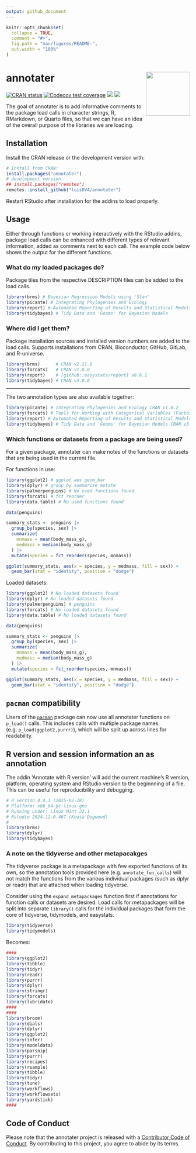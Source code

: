 ```yaml
---
output: github_document
---
```


<!-- README.md is generated from README.Rmd. Please edit that file -->

```r
knitr::opts_chunk$set(
  collapse = TRUE,
  comment = "#>",
  fig.path = "man/figures/README-",
  out.width = "100%"
)
```

# annotater <img src='man/figures/logo.png' align="right" width="120" />
  
<!-- badges: start -->
[![CRAN status](https://www.r-pkg.org/badges/version/annotater)](https://CRAN.R-project.org/package=annotater)
[![Codecov test coverage](https://codecov.io/gh/luisDVA/annotater/branch/master/graph/badge.svg)](https://app.codecov.io/gh/luisDVA/annotater?branch=master)
[![](http://cranlogs.r-pkg.org/badges/last-month/annotater?color=orange)](https://cran.r-project.org/package=annotater)
[![](http://cranlogs.r-pkg.org/badges/grand-total/annotater?color=blue)](https://cran.r-project.org/package=annotater)
<!-- badges: end -->  


The goal of annotater is to add informative comments to the package load calls in character strings, R, RMarkdown, or Quarto files, so that we can have an idea of the overall purpose of the libraries we are loading.

## Installation

Install the CRAN release or the development version with:

``` r
# Install from CRAN:
install.packages("annotater")
# development version
## install.packages("remotes")
remotes::install_github("luisDVA/annotater")
```

Restart RStudio after installation for the addins to load properly.

## Usage

Either through functions or working interactively with the RStudio addins, package load calls can be enhanced with different types of relevant information, added as comments next to each call. The example code below shows the output for the different functions.

### What do my loaded packages do?

Package tiles from the respective DESCRIPTION files can be added to the load calls.

```r
library(brms) # Bayesian Regression Models using 'Stan'
library(picante) # Integrating Phylogenies and Ecology
library(report) # Automated Reporting of Results and Statistical Models
library(tidybayes) # Tidy Data and 'Geoms' for Bayesian Models
```
### Where did I get them?

Package installation sources and installed version numbers are added to the load calls. Supports installations from CRAN, Bioconductor, GitHub, GitLab, and R-universe.

```r
library(brms)      # CRAN v2.21.0
library(forcats)   # CRAN v1.0.0
library(report)    # [github::easystats/report] v0.6.1
library(tidybayes) # CRAN v3.0.6
```

---

The two annotation types are also available together:

```r
library(picante) # Integrating Phylogenies and Ecology CRAN v1.8.2
library(forcats) # Tools for Working with Categorical Variables (Factors) CRAN v1.0.0
library(report) # Automated Reporting of Results and Statistical Models [github::easystats/report] v0.6.1
library(tidybayes) # Tidy Data and 'Geoms' for Bayesian Models CRAN v3.0.6

```

### Which functions or datasets from a package are being used?

For a given package, annotater can make notes of the functions or datasets that are being used in the current file.

For functions in use:

```r
library(ggplot2) # ggplot aes geom_bar
library(dplyr) # group_by summarize mutate
library(palmerpenguins) # No used functions found
library(forcats) # fct_reorder
library(data.table) # No used functions found

data(penguins)

summary_stats <- penguins |>
  group_by(species, sex) |>
  summarize(
    mnmass = mean(body_mass_g),
    medmass = median(body_mass_g)
  ) |>
  mutate(species = fct_reorder(species, mnmass))

ggplot(summary_stats, aes(x = species, y = medmass, fill = sex)) +
  geom_bar(stat = "identity", position = "dodge")

```

Loaded datasets:

```r
library(ggplot2) # No loaded datasets found
library(dplyr) # No loaded datasets found
library(palmerpenguins) # penguins
library(forcats) # No loaded datasets found
library(data.table) # No loaded datasets found

data(penguins)

summary_stats <- penguins |>
  group_by(species, sex) |>
  summarize(
    mnmass = mean(body_mass_g),
    medmass = median(body_mass_g)
  ) |>
  mutate(species = fct_reorder(species, mnmass))

ggplot(summary_stats, aes(x = species, y = medmass, fill = sex)) +
  geom_bar(stat = "identity", position = "dodge")

```


## `pacman` compatibility

Users of the [`pacman`](https://cran.r-project.org/package=pacman) package can now use all annotater functions on `p_load()` calls. This includes calls with multiple package names (e.g. `p_load(ggplot2,purrr)`), which will be split up across lines for readability.  

## R version and session information an as annotation

The addin 'Annotate with R version' will add the current machine's R version, platform, operating system and RStudio version to the beginnning of a file. This can be useful for reproducibility and debugging.

```r
# R version 4.4.3 (2025-02-28)
# Platform: x86_64-pc-linux-gnu
# Running under: Linux Mint 22.1
# Rstudio 2024.12.0.467 (Kousa Dogwood)
# 
library(brms)
library(dplyr)
library(tidybayes)
```
 
### A note on the tidyverse and other metapacakges

The tidyverse package is a metapackage with few exported functions of its own, so the annotation tools provided here (e.g. `annotate_fun_calls`) will not match the functions from the various individual packages (such as dplyr or readr) that are attached when loading tidyverse. 

Consider using the `expand_metapackages` function first if annotations for function calls or datasets are desired. Load calls for metapackages will be split into separate `library()` calls for the individual packages that form the core of tidyverse, tidymodels, and easystats.

```r
library(tidyverse)
library(tidymodels)
```

Becomes:


```r
####
library(ggplot2)
library(tibble)
library(tidyr)
library(readr)
library(purrr)
library(dplyr)
library(stringr)
library(forcats)
library(lubridate)
####
####
library(broom)
library(dials)
library(dplyr)
library(ggplot2)
library(infer)
library(modeldata)
library(parsnip)
library(purrr)
library(recipes)
library(rsample)
library(tibble)
library(tidyr)
library(tune)
library(workflows)
library(workflowsets)
library(yardstick)
####

```

## Code of Conduct

Please note that the annotater project is released with a [Contributor Code of Conduct](annotater.liomys.mx/CODE_OF_CONDUCT.html). By contributing to this project, you agree to abide by its terms.